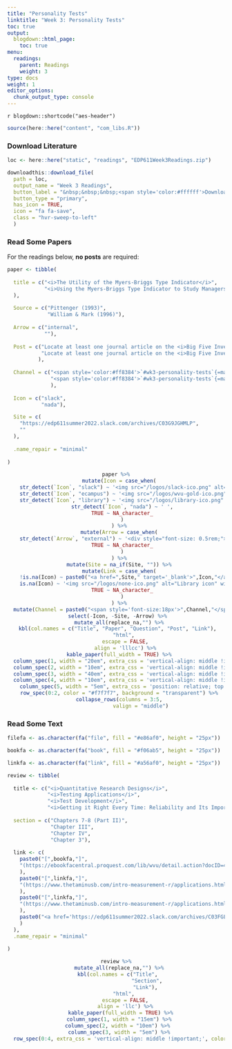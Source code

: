 ```yaml
---
title: "Personality Tests"
linktitle: "Week 3: Personality Tests"
toc: true
output:
  blogdown::html_page:
    toc: true
menu:
  readings:
    parent: Readings
    weight: 3
type: docs
weight: 1
editor_options: 
  chunk_output_type: console
---
```


`r blogdown::shortcode("aes-header")`

```r
source(here::here("content", "com_libs.R"))
```

### Download Literature

```r
loc <- here::here("static", "readings", "EDP611Week3Readings.zip")

downloadthis::download_file(
  path = loc,
  output_name = "Week 3 Readings",
  button_label = "&nbsp;&nbsp;&nbsp;<span style='color:#ffffff'>Download</span>",
  button_type = "primary",
  has_icon = TRUE,
  icon = "fa fa-save",
  class = "hvr-sweep-to-left"
  )
```

### Read Some Papers

For the readings below, <b>no posts</b> are required:

```r

paper <- tibble(
  
  title = c("<i>The Utility of the Myers-Briggs Type Indicator</i>",
            "<i>Using the Myers-Briggs Type Indicator to Study Managers: A Literature Review and Research Agenda</i>"
  ),
  
  Source = c("Pittenger (1993)",
             "William & Mark (1996)"),
  
  Arrow = c("internal",
            ""),
  
  Post = c("Locate at least one journal article on the <i>Big Five Inventory</i> and <i>Myers-Briggs</i> apiece that addresses both the validity and reliability of each test separately. Then compare and contrast the studies between one another. Finally discuss any outcomes you discovered and describe if you were suprised by the findings. Please attach a copy of all articles used in your assessment and remember to provide references in APA 7th Edition formatting.",
           "Locate at least one journal article on the <i>Big Five Inventory</i> and <i>Myers-Briggs</i> apiece that addresses both the validity and reliability of each test separately. Then compare and contrast the studies between one another. Finally discuss any outcomes you discovered and describe if you were suprised by the findings. Please attach a copy of all articles used in your assessment and remember to provide references in APA 7th Edition formatting."
          ),
  
  Channel = c("<span style='color:#ff8384'>`#wk3-personality-tests`{=markdown}</span>",
              "<span style='color:#ff8384'>`#wk3-personality-tests`{=markdown}</span>"
              ),
  
  Icon = c("slack", 
           "nada"),

  Site = c(
    "https://edp611summer2022.slack.com/archives/C03G9JGHMLP",
    ""
  ),
  
  .name_repair = "minimal"
  
)

```

<center>
```r
paper %>%
  mutate(Icon = case_when(
    str_detect(`Icon`, "slack") ~ '<img src="/logos/slack-ico.png" alt="Slack icon" width="25px">',
    str_detect(`Icon`, "ecampus") ~ '<img src="/logos/wvu-gold-ico.png" alt="WVU icon" width="25px">',
    str_detect(`Icon`, "library") ~ '<img src="/logos/library-ico.png" alt="Library icon" width="25px">',
    str_detect(`Icon`, "nada") ~ ' ',
    TRUE ~ NA_character_
    )
  ) %>%
  mutate(Arrow = case_when(
    str_detect(`Arrow`, "external") ~ '<div style="font-size: 0.5rem;"><i class="fa fa-external-link fa-2x" aria-hidden="true" style="color:#559977"></i></div>',
    TRUE ~ NA_character_
    )
  ) %>%
  mutate(Site = na_if(Site, "")) %>%
  mutate(Link = case_when(
    !is.na(Icon) ~ paste0("<a href=",Site," target='_blank'>",Icon,"</a>"),
    is.na(Icon) ~ '<img src="/logos/none-ico.png" alt="Library icon" width="25px">',
    TRUE ~ NA_character_
    )
  ) %>%
  mutate(Channel = paste0("<span style='font-size:18px'>",Channel,"</span></a>")) %>%
  select(-Icon, -Site, -Arrow) %>% 
  mutate_all(replace_na,"") %>%
  kbl(col.names = c("Title", "Paper", "Question", "Post", "Link"), 
      "html", 
      escape = FALSE,
      align = 'lllcc') %>%
  kable_paper(full_width = TRUE) %>%
  column_spec(1, width = "20em", extra_css = 'vertical-align: middle !important;') %>%
  column_spec(2, width = "10em", extra_css = 'vertical-align: middle !important;') %>%
  column_spec(3, width = "40em", extra_css = 'vertical-align: middle !important;') %>% 
  column_spec(4, width = "10em", extra_css = 'vertical-align: middle !important;') %>%
    column_spec(5, width = "5em", extra_css = 'position: relative; top: 34.3%; transform: translate(2.5%,82%);') %>% 
  row_spec(0:2, color = "#f7f7f7", background = "transparent") %>%
  collapse_rows(columns = 3:5,
                valign = "middle")
```
</center>

### Read Some Text

```r

filefa <- as.character(fa("file", fill = "#e86af0", height = "25px"))

bookfa <- as.character(fa("book", fill = "#f06ab5", height = "25px"))

linkfa <- as.character(fa("link", fill = "#a56af0", height = "25px"))

review <- tibble(
  
  title <- c("<i>Quantitative Research Designs</i>",
             "<i>Testing Applications</i>",
             "<i>Test Development</i>",
             "<i>Getting it Right Every Time: Reliability and Its Importance</i>"),
  
  section = c("Chapters 7-8 (Part II)",
              "Chapter III",
              "Chapter IV",
              "Chapter 3"),
  
  link <- c(
    paste0("[",bookfa,"]",
    "(https://ebookfacentral.proquest.com/lib/wvu/detail.action?docID=4722459){target='_blank'}"
    ),
    paste0("[",linkfa,"]",
    "(https://www.thetaminusb.com/intro-measurement-r/applications.html){target='_blank'}"
    ),
    paste0("[",linkfa,"]",
    "(https://www.thetaminusb.com/intro-measurement-r/applications.html){target='_blank'}"
    ),
    paste0("<a href='https://edp611summer2022.slack.com/archives/C03FGLRF6DA/p1653418767286549'><img src='/logos/slack-ico.png' alt='Slack icon' width='25px' target='_blank'></a>"
    )
  ),
  .name_repair = "minimal"
  
)

```

<center>
```r
review %>%
  mutate_all(replace_na,"") %>%
  kbl(col.names = c("Title", 
                    "Section",
                    "Link"), 
      "html", 
      escape = FALSE,
      align = 'llc') %>%
   kable_paper(full_width = TRUE) %>%
  column_spec(1, width = "15em") %>%
  column_spec(2, width = "10em") %>% 
  column_spec(3, width = "5em") %>%
  row_spec(0:4, extra_css = 'vertical-align: middle !important;', color = "#f7f7f7", background = "transparent") 
```
</center>
